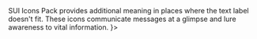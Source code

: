 

<Meta title="SUI/Icons Pack" />

<Unstyled>
	<Page.Tabs
		title="Icons Pack"
		subtitle={
			<>SUI Icons Pack provides additional meaning in places where the text label doesn't fit. These icons communicate messages at a glimpse and lure awareness to vital information.</>
		}>
		<div id="usage" label="Usage">
			<Usage />
		</div>
		<div id="code" label="Code">
			<Code />
		</div>
		<div id="license" label="License">
			<License />
		</div>
	</Page.Tabs>
</Unstyled>
